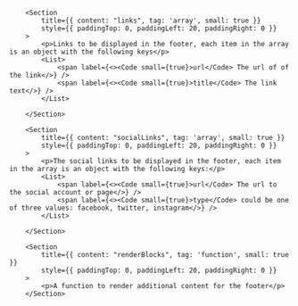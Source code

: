 
<PackageInstallGuide packageName="@wpmudev/sui-footer" />

<Section title="Props" border={true}>

    	<Section
    		title={{ content: "links", tag: 'array', small: true }}
    		style={{ paddingTop: 0, paddingLeft: 20, paddingRight: 0 }}
    	>
    		<p>Links to be displayed in the footer, each item in the array is an object with the following keys</p>
    		<List>
    			<span label={<><Code small={true}>url</Code> The url of of the link</>} />
    			<span label={<><Code small={true}>title</Code> The link text</>} />
    		</List>

    	</Section>

    	<Section
    		title={{ content: "socialLinks", tag: 'array', small: true }}
    		style={{ paddingTop: 0, paddingLeft: 20, paddingRight: 0 }}
    	>
    		<p>The social links to be displayed in the footer, each item in the array is an object with the following keys:</p>
    		<List>
    			<span label={<><Code small={true}>url</Code> The url to the social account or page</>} />
    			<span label={<><Code small={true}>type</Code> could be one of three values: facebook, twitter, instagram</>} />
    		</List>

    	</Section>

    	<Section
    		title={{ content: "renderBlocks", tag: 'function', small: true }}
    		style={{ paddingTop: 0, paddingLeft: 20, paddingRight: 0 }}
    	>
    		<p>A function to render additional content for the footer</p>
    	</Section>

</Section>
